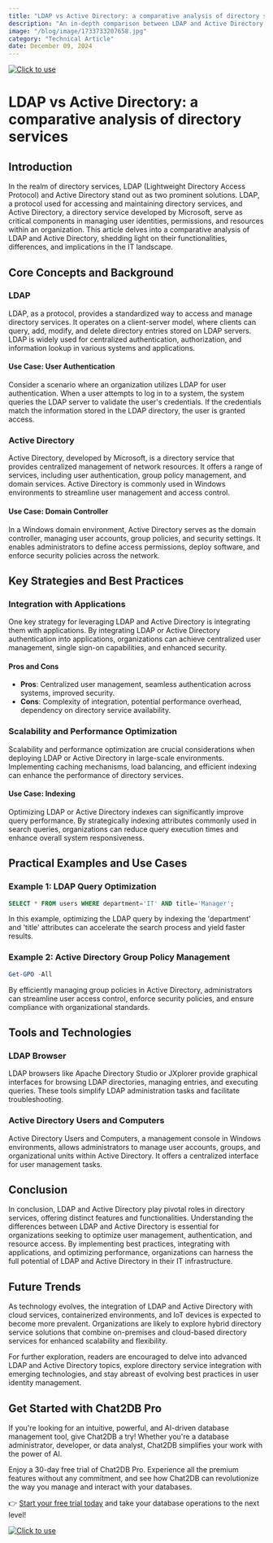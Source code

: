 ```yaml
---
title: "LDAP vs Active Directory: a comparative analysis of directory services"
description: "An in-depth comparison between LDAP and Active Directory, exploring their features, differences, and use cases."
image: "/blog/image/1733733207658.jpg"
category: "Technical Article"
date: December 09, 2024
---
```

[![Click to use](/image/blog/bg/chat2db1.png)](https://app.chat2db.ai/)
# LDAP vs Active Directory: a comparative analysis of directory services


<Authors date="December 09, 2024">
  <Author name="Aiden Stone" link="https://chat2db.ai" />
</Authors>

## Introduction

In the realm of directory services, LDAP (Lightweight Directory Access Protocol) and Active Directory stand out as two prominent solutions. LDAP, a protocol used for accessing and maintaining directory services, and Active Directory, a directory service developed by Microsoft, serve as critical components in managing user identities, permissions, and resources within an organization. This article delves into a comparative analysis of LDAP and Active Directory, shedding light on their functionalities, differences, and implications in the IT landscape.

## Core Concepts and Background

### LDAP

LDAP, as a protocol, provides a standardized way to access and manage directory services. It operates on a client-server model, where clients can query, add, modify, and delete directory entries stored on LDAP servers. LDAP is widely used for centralized authentication, authorization, and information lookup in various systems and applications.

#### Use Case: User Authentication

Consider a scenario where an organization utilizes LDAP for user authentication. When a user attempts to log in to a system, the system queries the LDAP server to validate the user's credentials. If the credentials match the information stored in the LDAP directory, the user is granted access.

### Active Directory

Active Directory, developed by Microsoft, is a directory service that provides centralized management of network resources. It offers a range of services, including user authentication, group policy management, and domain services. Active Directory is commonly used in Windows environments to streamline user management and access control.

#### Use Case: Domain Controller

In a Windows domain environment, Active Directory serves as the domain controller, managing user accounts, group policies, and security settings. It enables administrators to define access permissions, deploy software, and enforce security policies across the network.

## Key Strategies and Best Practices

### Integration with Applications

One key strategy for leveraging LDAP and Active Directory is integrating them with applications. By integrating LDAP or Active Directory authentication into applications, organizations can achieve centralized user management, single sign-on capabilities, and enhanced security.

#### Pros and Cons

- **Pros**: Centralized user management, seamless authentication across systems, improved security.
- **Cons**: Complexity of integration, potential performance overhead, dependency on directory service availability.

### Scalability and Performance Optimization

Scalability and performance optimization are crucial considerations when deploying LDAP or Active Directory in large-scale environments. Implementing caching mechanisms, load balancing, and efficient indexing can enhance the performance of directory services.

#### Use Case: Indexing

Optimizing LDAP or Active Directory indexes can significantly improve query performance. By strategically indexing attributes commonly used in search queries, organizations can reduce query execution times and enhance overall system responsiveness.

## Practical Examples and Use Cases

### Example 1: LDAP Query Optimization

```sql
SELECT * FROM users WHERE department='IT' AND title='Manager';
```

In this example, optimizing the LDAP query by indexing the 'department' and 'title' attributes can accelerate the search process and yield faster results.

### Example 2: Active Directory Group Policy Management

```powershell
Get-GPO -All
```

By efficiently managing group policies in Active Directory, administrators can streamline user access control, enforce security policies, and ensure compliance with organizational standards.

## Tools and Technologies

### LDAP Browser

LDAP browsers like Apache Directory Studio or JXplorer provide graphical interfaces for browsing LDAP directories, managing entries, and executing queries. These tools simplify LDAP administration tasks and facilitate troubleshooting.

### Active Directory Users and Computers

Active Directory Users and Computers, a management console in Windows environments, allows administrators to manage user accounts, groups, and organizational units within Active Directory. It offers a centralized interface for user management tasks.

## Conclusion

In conclusion, LDAP and Active Directory play pivotal roles in directory services, offering distinct features and functionalities. Understanding the differences between LDAP and Active Directory is essential for organizations seeking to optimize user management, authentication, and resource access. By implementing best practices, integrating with applications, and optimizing performance, organizations can harness the full potential of LDAP and Active Directory in their IT infrastructure.

## Future Trends

As technology evolves, the integration of LDAP and Active Directory with cloud services, containerized environments, and IoT devices is expected to become more prevalent. Organizations are likely to explore hybrid directory service solutions that combine on-premises and cloud-based directory services for enhanced scalability and flexibility.

For further exploration, readers are encouraged to delve into advanced LDAP and Active Directory topics, explore directory service integration with emerging technologies, and stay abreast of evolving best practices in user identity management.


## Get Started with Chat2DB Pro

If you're looking for an intuitive, powerful, and AI-driven database management tool, give Chat2DB a try! Whether you're a database administrator, developer, or data analyst, Chat2DB simplifies your work with the power of AI.

Enjoy a 30-day free trial of Chat2DB Pro. Experience all the premium features without any commitment, and see how Chat2DB can revolutionize the way you manage and interact with your databases.

👉 [Start your free trial today](https://app.chat2db.ai/) and take your database operations to the next level!

[![Click to use](/image/blog/bg/chat2db.jpg)](https://app.chat2db.ai/)
